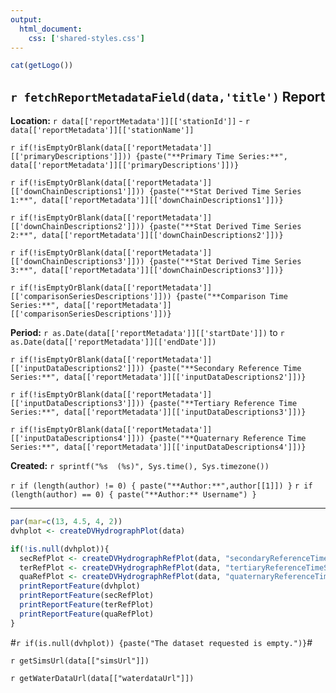 ```yaml
---
output:
  html_document:
    css: ['shared-styles.css']
---
```

<div class="header">
<div>
<div class="header-logo">
```r
cat(getLogo())
```
</div>
<div class="header-title">
## `r fetchReportMetadataField(data,'title')` Report
</div>
</div>
<div class="header-labels">
<div class="header-col-left">
**Location:**  `r data[['reportMetadata']][['stationId']]` - `r data[['reportMetadata']][['stationName']]`

`r if(!isEmptyOrBlank(data[['reportMetadata']][['primaryDescriptions']])) {paste("**Primary Time Series:**", data[['reportMetadata']][['primaryDescriptions']])}`

`r if(!isEmptyOrBlank(data[['reportMetadata']][['downChainDescriptions1']])) {paste("**Stat Derived Time Series 1:**", data[['reportMetadata']][['downChainDescriptions1']])}`

`r if(!isEmptyOrBlank(data[['reportMetadata']][['downChainDescriptions2']])) {paste("**Stat Derived Time Series 2:**", data[['reportMetadata']][['downChainDescriptions2']])}`

`r if(!isEmptyOrBlank(data[['reportMetadata']][['downChainDescriptions3']])) {paste("**Stat Derived Time Series 3:**", data[['reportMetadata']][['downChainDescriptions3']])}`

`r if(!isEmptyOrBlank(data[['reportMetadata']][['comparisonSeriesDescriptions']])) {paste("**Comparison Time Series:**", data[['reportMetadata']][['comparisonSeriesDescriptions']])}`
</div>
<div class="header-col-right">
**Period:**  `r as.Date(data[['reportMetadata']][['startDate']])` to `r as.Date(data[['reportMetadata']][['endDate']])`

`r if(!isEmptyOrBlank(data[['reportMetadata']][['inputDataDescriptions2']])) {paste("**Secondary Reference Time Series:**", data[['reportMetadata']][['inputDataDescriptions2']])}`

`r if(!isEmptyOrBlank(data[['reportMetadata']][['inputDataDescriptions3']])) {paste("**Tertiary Reference Time Series:**", data[['reportMetadata']][['inputDataDescriptions3']])}`

`r if(!isEmptyOrBlank(data[['reportMetadata']][['inputDataDescriptions4']])) {paste("**Quaternary Reference Time Series:**", data[['reportMetadata']][['inputDataDescriptions4']])}`

**Created:**  `r sprintf("%s  (%s)", Sys.time(), Sys.timezone())`

`r if (length(author) != 0) { paste("**Author:**",author[[1]]) }`
`r if (length(author) == 0) { paste("**Author:** Username") }`
</div>
</div>
</div>

***

```r
par(mar=c(13, 4.5, 4, 2))
dvhplot <- createDVHydrographPlot(data)

if(!is.null(dvhplot)){
  secRefPlot <- createDVHydrographRefPlot(data, "secondaryReferenceTimeSeries", "inputDataDescriptions2")
  terRefPlot <- createDVHydrographRefPlot(data, "tertiaryReferenceTimeSeries", "inputDataDescriptions3")
  quaRefPlot <- createDVHydrographRefPlot(data, "quaternaryReferenceTimeSeries", "inputDataDescriptions4")
  printReportFeature(dvhplot)
  printReportFeature(secRefPlot)
  printReportFeature(terRefPlot)
  printReportFeature(quaRefPlot)
}
```

#`r if(is.null(dvhplot)) {paste("The dataset requested is empty.")}`#

`r getSimsUrl(data[["simsUrl"]])`

`r getWaterDataUrl(data[["waterdataUrl"]])`

